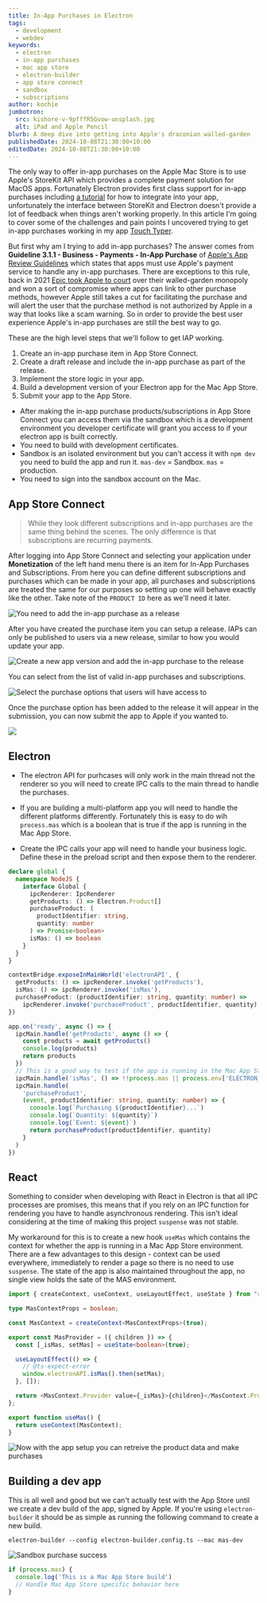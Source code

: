 ```yaml
---
title: In-App Purchases in Electron
tags:
  - development
  - webdev
keywords:
  - electron
  - in-app purchases
  - mac app store
  - electron-builder
  - app store connect
  - sandbox
  - subscriptions
author: kochie
jumbotron:
  src: kishore-v-9pfffR5Gvow-unsplash.jpg
  alt: iPad and Apple Pencil
blurb: A deep dive into getting into Apple's draconian walled-garden
publishedDate: 2024-10-08T21:30:00+10:00
editedDate: 2024-10-08T21:30:00+10:00
---
```


The only way to offer in-app purchases on the Apple Mac Store is to use Apple's
StoreKit API which provides a complete payment solution for MacOS apps.
Fortunately Electron provides first class support for in-app purchases including
[a tutorial](https://www.electronjs.org/docs/latest/tutorial/in-app-purchases/)
for how to integrate into your app, unfortunately the interface between StoreKit
and Electron doesn't provide a lot of feedback when things aren't working
properly. In this article I'm going to cover some of the challenges and pain
points I uncovered trying to get in-app purchases working in my app
[Touch Typer](https://touch-typer.kochie.io).

But first why am I trying to add in-app purchases? The answer comes from
**Guideline 3.1.1 - Business - Payments - In-App Purchase** of
[Apple's App Review Guidelines](https://developer.apple.com/app-store/review/guidelines/#in-app-purchase)
which states that apps must use Apple's payment service to handle any in-app
purchases. There are exceptions to this rule, back in 2021
[Epic took Apple to court](https://www.theverge.com/2021/9/12/22667694/epic-v-apple-trial-fortnite-judge-yvonne-gonzalez-rogers-final-ruling-injunction-breakdown)
over their walled-garden monopoly and won a sort of compromise where apps can
link to other purchase methods, however Apple still takes a cut for facilitating
the purchase and will alert the user that the purchase method is not authorized
by Apple in a way that looks like a scam warning. So in order to provide the
best user experience Apple's in-app purchases are still the best way to go.

These are the high level steps that we'll follow to get IAP working.

1. Create an in-app purchase item in App Store Connect.
2. Create a draft release and include the in-app purchase as part of the
   release.
3. Implement the store logic in your app.
4. Build a development version of your Electron app for the Mac App Store.
5. Submit your app to the App Store.

- After making the in-app purchase products/subscriptions in App Store Connect
  you can access them via the sandbox which is a development environment you
  developer certificate will grant you access to if your electron app is built
  correctly.
- You need to build with development certificates.
- Sandbox is an isolated environment but you can't access it with `npm dev` you
  need to build the app and run it. `mas-dev` = Sandbox. `mas` = production.
- You need to sign into the sandbox account on the Mac.

## App Store Connect

> While they look different subscriptions and in-app purchases are the same
> thing behind the scenes. The only difference is that subscriptions are
> recurring payments.

After logging into App Store Connect and selecting your application under
**Monetization** of the left hand menu there is an item for In-App Purchases and
Subscriptions. From here you can define different subscriptions and purchases
which can be made in your app, all purchases and subscriptions are treated the
same for our purposes so setting up one will behave exactly like the other. Take
note of the `PRODUCT ID` here as we'll need it later.

![You need to add the in-app purchase as a release](01_app_store_connect.png?width=2000&height=1000)

After you have created the purchase item you can setup a release. IAPs can only
be published to users via a new release, similar to how you would update your
app.

![Create a new app version and add the in-app purchase to the release](02_link_purchase_to_release.png?width=2000&height=1000)

You can select from the list of valid in-app purchases and subscriptions.

![Select the purchase options that users will have access to](06_select_purchase.png?width=700)

Once the purchase option has been added to the release it will appear in the
submission, you can now submit the app to Apple if you wanted to.

![](03_added_purchases.png?width=2000&height=1000)

## Electron

- The electron API for purhcases will only work in the main thread not the
  renderer so you will need to create IPC calls to the main thread to handle the
  purchases.
- If you are building a multi-platform app you will need to handle the different
  platforms differently. Fortunately this is easy to do wih `process.mas` which
  is a boolean that is true if the app is running in the Mac App Store.

- Create the IPC calls your app will need to handle your business logic. Define
  these in the preload script and then expose them to the renderer.

```typescript lineNumbers filename="preload.ts"
declare global {
  namespace NodeJS {
    interface Global {
      ipcRenderer: IpcRenderer
      getProducts: () => Electron.Product[]
      purchaseProduct: (
        productIdentifier: string,
        quantity: number
      ) => Promise<boolean>
      isMas: () => boolean
    }
  }
}

contextBridge.exposeInMainWorld('electronAPI', {
  getProducts: () => ipcRenderer.invoke('getProducts'),
  isMas: () => ipcRenderer.invoke('isMas'),
  purchaseProduct: (productIdentifier: string, quantity: number) =>
    ipcRenderer.invoke('purchaseProduct', productIdentifier, quantity),
})
```

```typescript lineNumbers filename="main.ts"
app.on('ready', async () => {
  ipcMain.handle('getProducts', async () => {
    const products = await getProducts()
    console.log(products)
    return products
  })
  // This is a good way to test if the app is running in the Mac App Store
  ipcMain.handle('isMas', () => !!process.mas || process.env['ELECTRON_IS_MAS'])
  ipcMain.handle(
    'purchaseProduct',
    (event, productIdentifier: string, quantity: number) => {
      console.log(`Purchasing ${productIdentifier}...`)
      console.log(`Quantity: ${quantity}`)
      console.log(`Event: ${event}`)
      return purchaseProduct(productIdentifier, quantity)
    }
  )
})
```

## React

Something to consider when developing with React in Electron is that all IPC
processes are promises, this means that if you rely on an IPC function for
rendering you have to handle asynchronous rendering. This isn't ideal
considering at the time of making this project `suspense` was not stable.

My workaround for this is to create a new hook `useMas` which contains the
context for whether the app is running in a Mac App Store environment. There are
a few advantages to this design - context can be used everywhere, immediately to
render a page so there is no need to use `suspense`. The state of the app is
also maintained throughout the app, no single view holds the sate of the MAS
environment.

```typescript lineNumbers filename="renderer.ts"
import { createContext, useContext, useLayoutEffect, useState } from "react";

type MasContextProps = boolean;

const MasContext = createContext<MasContextProps>(true);

export const MasProvider = ({ children }) => {
  const [_isMas, setMas] = useState<boolean>(true);

  useLayoutEffect(() => {
    // @ts-expect-error
    window.electronAPI.isMas().then(setMas);
  }, []);

  return <MasContext.Provider value={_isMas}>{children}</MasContext.Provider>;
};

export function useMas() {
  return useContext(MasContext);
}
```

![Now with the app setup you can retreive the product data and make purchases](04_products_listed.png?width=600)

## Building a dev app

This is all well and good but we can't actually test with the App Store until we
create a dev build of the app, signed by Apple. If you're using
`electron-builder` it should be as simple as running the following command to
create a new build.

```shell
electron-builder --config electron-builder.config.ts --mac mas-dev
```



![Sandbox purchase success](05_sale_confirmation.png?width=300)

```typescript
if (process.mas) {
  console.log('This is a Mac App Store build')
  // Handle Mac App Store specific behavior here
}
```